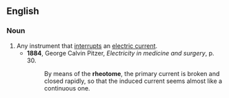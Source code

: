 ==English==

===Noun===
{{en-noun}}

# Any instrument that [[interrupt]]s an [[electric current]].
#*'''1884''', George Calvin Pitzer, ''Electricity in medicine and surgery'', p. 30.
#*:By means of the '''rheotome''', the primary current is broken and closed rapidly, so that the induced current seems almost like a continuous one.